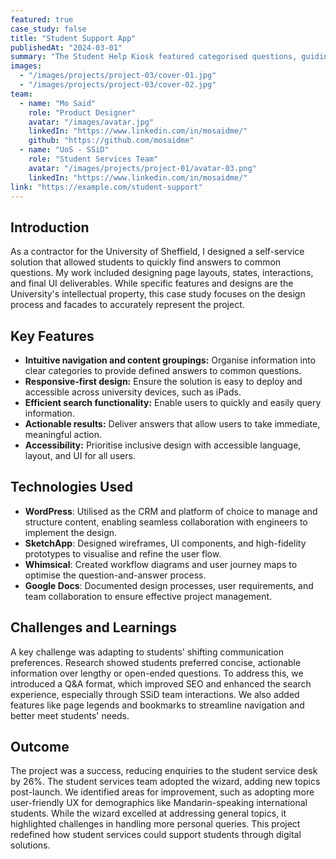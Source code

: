 ```yaml
---
featured: true
case_study: false
title: "Student Support App"
publishedAt: "2024-03-01"
summary: "The Student Help Kiosk featured categorised questions, guiding students to relevant information and providing assistance with common student queries."
images:
  - "/images/projects/project-03/cover-01.jpg"
  - "/images/projects/project-03/cover-02.jpg"
team:
  - name: "Mo Said"
    role: "Product Designer"
    avatar: "/images/avatar.jpg"
    linkedIn: "https://www.linkedin.com/in/mosaidme/"
    github: "https://github.com/mosaidme"
  - name: "UoS - SSiD"
    role: "Student Services Team"
    avatar: "/images/projects/project-01/avatar-03.png"
    linkedIn: "https://www.linkedin.com/in/mosaidme/"
link: "https://example.com/student-support"
---
```


## Introduction

As a contractor for the University of Sheffield, I designed a self-service solution that allowed students to quickly find answers to common questions. My work included designing page layouts, states, interactions, and final UI deliverables. While specific features and designs are the University's intellectual property, this case study focuses on the design process and facades to accurately represent the project.

## Key Features

- **Intuitive navigation and content groupings:** Organise information into clear categories to provide defined answers to common questions.
- **Responsive-first design:** Ensure the solution is easy to deploy and accessible across university devices, such as iPads.
- **Efficient search functionality:** Enable users to quickly and easily query information.
- **Actionable results:** Deliver answers that allow users to take immediate, meaningful action.
- **Accessibility:** Prioritise inclusive design with accessible language, layout, and UI for all users.

## Technologies Used


- **WordPress**: Utilised as the CRM and platform of choice to manage and structure content, enabling seamless collaboration with engineers to implement the design.
- **SketchApp**: Designed wireframes, UI components, and high-fidelity prototypes to visualise and refine the user flow.
- **Whimsical**: Created workflow diagrams and user journey maps to optimise the question-and-answer process.
- **Google Docs**: Documented design processes, user requirements, and team collaboration to ensure effective project management.

## Challenges and Learnings

A key challenge was adapting to students' shifting communication preferences. Research showed students preferred concise, actionable information over lengthy or open-ended questions. To address this, we introduced a Q&A format, which improved SEO and enhanced the search experience, especially through SSiD team interactions. We also added features like page legends and bookmarks to streamline navigation and better meet students' needs.


## Outcome

The project was a success, reducing enquiries to the student service desk by 26%. The student services team adopted the wizard, adding new topics post-launch. We identified areas for improvement, such as adopting more user-friendly UX for demographics like Mandarin-speaking international students. While the wizard excelled at addressing general topics, it highlighted challenges in handling more personal queries. This project redefined how student services could support students through digital solutions.